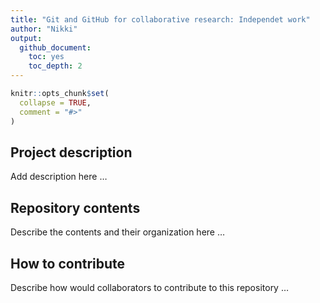 ```yaml
---
title: "Git and GitHub for collaborative research: Independet work"
author: "Nikki"
output: 
  github_document:
    toc: yes
    toc_depth: 2
---
```



```r
knitr::opts_chunk$set(
  collapse = TRUE,
  comment = "#>"
)
```

## Project description

Add description here ...


## Repository contents

Describe the contents and their organization here ...


## How to contribute

Describe how would collaborators to contribute to this repository ...
